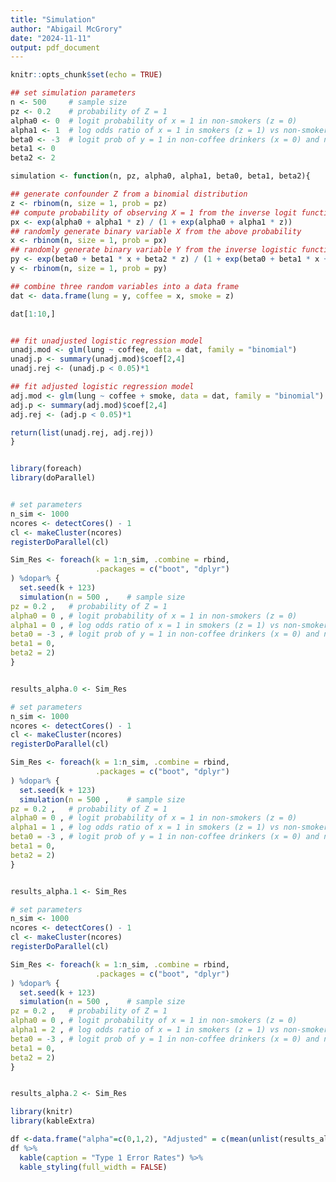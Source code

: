 ```yaml
---
title: "Simulation"
author: "Abigail McGrory"
date: "2024-11-11"
output: pdf_document
---
```


```r
knitr::opts_chunk$set(echo = TRUE)
```

```r
## set simulation parameters
n <- 500     # sample size
pz <- 0.2    # probability of Z = 1
alpha0 <- 0  # logit probability of x = 1 in non-smokers (z = 0)    
alpha1 <- 1  # log odds ratio of x = 1 in smokers (z = 1) vs non-smokers
beta0 <- -3  # logit prob of y = 1 in non-coffee drinkers (x = 0) and non-smokers (z = 0)
beta1 <- 0       
beta2 <- 2

simulation <- function(n, pz, alpha0, alpha1, beta0, beta1, beta2){

## generate confounder Z from a binomial distribution
z <- rbinom(n, size = 1, prob = pz)
## compute probability of observing X = 1 from the inverse logit function
px <- exp(alpha0 + alpha1 * z) / (1 + exp(alpha0 + alpha1 * z))
## randomly generate binary variable X from the above probability
x <- rbinom(n, size = 1, prob = px)
## randomly generate binary variable Y from the inverse logistic function
py <- exp(beta0 + beta1 * x + beta2 * z) / (1 + exp(beta0 + beta1 * x + beta2 * z))
y <- rbinom(n, size = 1, prob = py)

## combine three random variables into a data frame 
dat <- data.frame(lung = y, coffee = x, smoke = z)

dat[1:10,]


## fit unadjusted logistic regression model
unadj.mod <- glm(lung ~ coffee, data = dat, family = "binomial")
unadj.p <- summary(unadj.mod)$coef[2,4]
unadj.rej <- (unadj.p < 0.05)*1

## fit adjusted logistic regression model
adj.mod <- glm(lung ~ coffee + smoke, data = dat, family = "binomial")
adj.p <- summary(adj.mod)$coef[2,4]
adj.rej <- (adj.p < 0.05)*1

return(list(unadj.rej, adj.rej))
}



```

```r

library(foreach)
library(doParallel)


# set parameters
n_sim <- 1000
ncores <- detectCores() - 1
cl <- makeCluster(ncores)
registerDoParallel(cl)

Sim_Res <- foreach(k = 1:n_sim, .combine = rbind,
                   .packages = c("boot", "dplyr")
) %dopar% { 
  set.seed(k + 123)
  simulation(n = 500 ,    # sample size
pz = 0.2 ,   # probability of Z = 1
alpha0 = 0 , # logit probability of x = 1 in non-smokers (z = 0)    
alpha1 = 0 , # log odds ratio of x = 1 in smokers (z = 1) vs non-smokers
beta0 = -3 , # logit prob of y = 1 in non-coffee drinkers (x = 0) and non-smokers (z = 0)
beta1 = 0,       
beta2 = 2) 
}


results_alpha.0 <- Sim_Res
```

```r
# set parameters
n_sim <- 1000
ncores <- detectCores() - 1
cl <- makeCluster(ncores)
registerDoParallel(cl)

Sim_Res <- foreach(k = 1:n_sim, .combine = rbind,
                   .packages = c("boot", "dplyr")
) %dopar% { 
  set.seed(k + 123)
  simulation(n = 500 ,    # sample size
pz = 0.2 ,   # probability of Z = 1
alpha0 = 0 , # logit probability of x = 1 in non-smokers (z = 0)    
alpha1 = 1 , # log odds ratio of x = 1 in smokers (z = 1) vs non-smokers
beta0 = -3 , # logit prob of y = 1 in non-coffee drinkers (x = 0) and non-smokers (z = 0)
beta1 = 0,       
beta2 = 2) 
}


results_alpha.1 <- Sim_Res

```


```r
# set parameters
n_sim <- 1000
ncores <- detectCores() - 1
cl <- makeCluster(ncores)
registerDoParallel(cl)

Sim_Res <- foreach(k = 1:n_sim, .combine = rbind,
                   .packages = c("boot", "dplyr")
) %dopar% { 
  set.seed(k + 123)
  simulation(n = 500 ,    # sample size
pz = 0.2 ,   # probability of Z = 1
alpha0 = 0 , # logit probability of x = 1 in non-smokers (z = 0)    
alpha1 = 2 , # log odds ratio of x = 1 in smokers (z = 1) vs non-smokers
beta0 = -3 , # logit prob of y = 1 in non-coffee drinkers (x = 0) and non-smokers (z = 0)
beta1 = 0,       
beta2 = 2) 
}


results_alpha.2 <- Sim_Res

```

```r
library(knitr)
library(kableExtra)

df <-data.frame("alpha"=c(0,1,2), "Adjusted" = c(mean(unlist(results_alpha.0[,2])), mean(unlist(results_alpha.1[,2])), mean(unlist(results_alpha.2[,2]))), "Unadjusted" = c(mean(unlist(results_alpha.0[,1])), mean(unlist(results_alpha.1[,1])), mean(unlist(results_alpha.2[,1]))))
df %>%
  kable(caption = "Type 1 Error Rates") %>%
  kable_styling(full_width = FALSE)

```